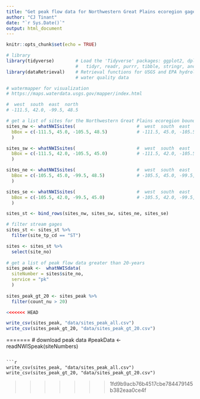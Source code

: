 ```yaml
---
title: "Get peak flow data for Northwestern Great Plains ecoregion gages"
author: "CJ Tinant"
date: "`r Sys.Date()`"
output: html_document
---
```


```r
knitr::opts_chunk$set(echo = TRUE)

# library
library(tidyverse)        # Load the 'Tidyverse' packages: ggplot2, dplyr, 
                          #   tidyr, readr, purrr, tibble, stringr, and forcats
library(dataRetrieval)    # Retrieval functions for USGS and EPA hydrology and
                          # water quality data

```

```r

# watermapper for visualization
# https://maps.waterdata.usgs.gov/mapper/index.html

#  west  south  east  north
# -111.5, 42.0, -99.5, 48.5

# get a list of sites for the Northwestern Great Plains ecoregion bounding box
sites_nw <- whatNWISsites(                       #  west  south  east  north
  bBox = c(-111.5, 45.0, -105.5, 48.5)           # -111.5, 45.0, -105.5, 48.5
  )

sites_sw <- whatNWISsites(                       #  west  south  east  north
  bBox = c(-111.5, 42.0, -105.5, 45.0)           # -111.5, 42.0, -105.5, 45.0
  )

sites_ne <- whatNWISsites(                       #  west  south  east  north
  bBox = c(-105.5, 45.0, -99.5, 48.5)            # -105.5, 45.0, -99.5, 48.5
  )

sites_se <- whatNWISsites(                       #  west  south  east  north
  bBox = c(-105.5, 42.0, -99.5, 45.0)            # -105.5, 42.0, -99.5, 45.0
  )

sites_st <- bind_rows(sites_nw, sites_sw, sites_ne, sites_se) 

# filter stream gages
sites_st <- sites_st %>%
  filter(site_tp_cd == "ST")

sites <- sites_st %>%
  select(site_no) 
  
# get a list of peak flow data greater than 20-years
sites_peak <-  whatNWISdata(
  siteNumber = sites$site_no,
  service = "pk"
  )
  
sites_peak_gt_20 <- sites_peak %>%
  filter(count_nu > 20)

<<<<<<< HEAD
```

```r

write_csv(sites_peak, "data/sites_peak_all.csv")
write_csv(sites_peak_gt_20, "data/sites_peak_gt_20.csv")

```

=======
# download peak data
#peakData <- readNWISpeak(siteNumbers)

```

```r

write_csv(sites_peak, "data/sites_peak_all.csv")
write_csv(sites_peak_gt_20, "data/sites_peak_gt_20.csv")

```

>>>>>>> 1fd9b9acb76b4517cbe784479145b382eaa0ce4f



